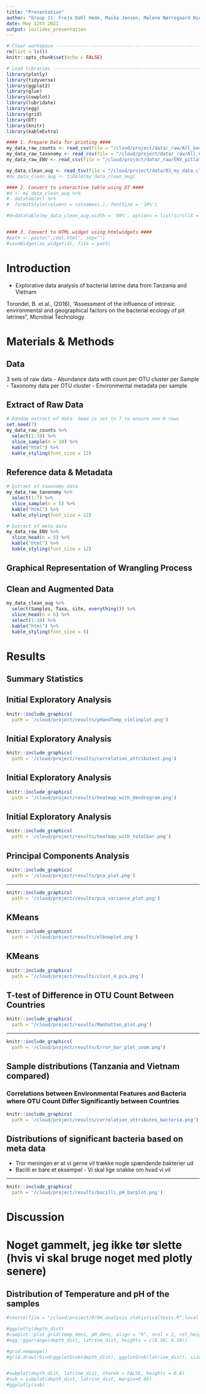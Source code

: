 ```yaml
---
title: "Presentation"
author: "Group 11: Freja Dahl Hede, Maika Jensen, Malene Nørregaard Nielsen,<br> Sofie Rossen, Sofie Theisen Honore"
date: May 12th 2021
output: ioslides_presentation
---
```

<!-- Et slide består normalvis af en overskrift og to chunks
## Overskrift på Slide, e.g. PCA
1. Et slide hvor filen med output sources (benyt include=FALSE), OBS: skriv full path
2. Et slide med output (bruger ggplotly i de fleste tilfælde
-->

<!-- ## Include png example
```r
knitr::include_graphics('/cloud/project/results/Manhattan_plot.png')
```
-->

<!-- ## Example on how to source files in 
```r
#source(file = "/cloud/project/R/04_analysis_statisticaltests.R",local = knitr::knit_global())
```
-->

```r
# Clear workspace ---------------------------------------------------------
rm(list = ls())
knitr::opts_chunk$set(echo = FALSE)

# Load libraries ----------------------------------------------------------
library(plotly)
library(tidyverse)
library(ggplot2)
library(glue)
library(cowplot)
library(lubridate)
library(egg)
library(grid)
library(DT)
library(knitr)
library(kableExtra)
```

```r
#### 1. Prepare Data for printing ####
my_data_raw_counts <- read_csv(file = "/cloud/project/data/_raw/All_Good_P2_C03-1.csv")
my_data_raw_taxonomy <- read_csv(file = "/cloud/project/data/_raw/All_Good_P2_C03_Taxonomy-1.csv")
my_data_raw_ENV <- read_csv(file = "/cloud/project/data/_raw/ENV_pitlatrine.csv")

my_data_clean_aug <- read_tsv(file = "/cloud/project/data/03_my_data_clean_aug.tsv")
#my_data_clean_aug <- tibble(my_data_clean_aug)

#### 2. Convert to interactive table using DT ####
#d <- my_data_clean_aug %>%
#  datatable() %>%
#  formatStyle(columns = colnames(.), fontSize = '10%')

#d=datatable(my_data_clean_aug,width = '90%', options = list(scrollX = TRUE))


#### 3. Convert to HTML widget using htmlwidgets ####
#path <- paste("./dat.html", sep="")
#saveWidget(as_widget(d), file = path)
```

<!-- Introduction -->
# Introduction 
- Explorative data analysis of bacterial latrine data from Tanzania and Vietnam

Torondel, B. et al., (2016), "Assessment of the influence of intrinsic environmental and geographical factors on the bacterial ecology of pit latrines", Microbial Technology

<!-- Important Communicable disease -->


<!-- Materials and methods-->
# Materials & Methods

## Data 
3 sets of raw data
- Abundance data with count per OTU cluster per Sample
- Taxonomy data per OTU cluster
- Environmental metadata per sample

## Extract of Raw Data
```r
# Random extract of data. Seed is set to 7 to ensure non-0 rows
set.seed(7)
my_data_raw_counts %>%
  select(1:10) %>%
  slice_sample(n = 10) %>%
  kable("html") %>%
  kable_styling(font_size = 12)
```

## Reference data & Metadata
```r
# Extraxt of taxonomy data
my_data_raw_taxonomy %>%
  select(1:7) %>%
  slice_sample(n = 5) %>%
  kable("html") %>%
  kable_styling(font_size = 12)

# Extract of meta data
my_data_raw_ENV %>%
  slice_head(n = 5) %>%
  kable("html") %>%
  kable_styling(font_size = 12)
```
## Graphical Representation of Wrangling Process
<!-- Indsæt figurer her -->


## Clean and Augmented Data
```r
my_data_clean_aug %>%
  select(Samples, Taxa, site, everything()) %>%
  slice_head(n = 6) %>%
  select(1:10) %>%
  kable("html") %>%
  kable_styling(font_size = 9)
```

# Results
## Summary Statistics


## Initial Exploratory Analysis
```r
knitr::include_graphics(
  path = '/cloud/project/results/pHandTemp_violinplot.png')
```

## Initial Exploratory Analysis
```r
knitr::include_graphics(
  path = '/cloud/project/results/correlation_attributest.png')
```

## Initial Exploratory Analysis
```r
knitr::include_graphics(
  path = '/cloud/project/results/heatmap_with_dendrogram.png')
```

## Initial Exploratory Analysis
```r
knitr::include_graphics(
  path = '/cloud/project/results/heatmap_with_totalbar.png')
```

## Principal Components Analysis
```r
knitr::include_graphics(
  path = '/cloud/project/results/pca_plot.png')
```

---

```r
knitr::include_graphics(
  path = '/cloud/project/results/pca_variance_plot.png')
```

## KMeans 
```r
knitr::include_graphics(
  path = '/cloud/project/results/elbowplot.png')
```

## KMeans 
```r
knitr::include_graphics(
  path = '/cloud/project/results/clust_4_pca.png')
```

## T-test of Difference in OTU Count Between Countries
```r
knitr::include_graphics(
  path = '/cloud/project/results/Manhattan_plot.png')
```

---

```r
knitr::include_graphics(
  path = '/cloud/project/results/Error_bar_plot_zoom.png')
```

## Sample distributions (Tanzania and Vietnam compared)


### Correlations between Environmental Features and Bacteria where OTU Count Differ Significantly between Countries 
```r
knitr::include_graphics(
  path = '/cloud/project/results/correlation_attributes_bacteria.png')
```

## Distributions of significant bacteria based on meta data
- Tror meningen er at vi gerne vil trække nogle spændende bakterier ud
- Bacilli er bare et eksempel - Vi skal lige snakke om hvad vi vil

---

```r
knitr::include_graphics(
  path = '/cloud/project/results/bacilli_pH_barplot.png')
```


# Discussion










# Noget gammelt, jeg ikke tør slette (hvis vi skal bruge noget med plotly senere)
## Distribution of Temperature and pH of the samples
```r
#source(file = "/cloud/project/R/04_analysis_statisticaltests.R",local = knitr::knit_global())
```

```r
#ggplotly(depth_dist)
#cowplot::plot_grid(temp_dens, pH_dens, align = "h", ncol = 2, rel_heights = c(0.50, 0.50))
#egg::ggarrange(depth_dist, latrine_dist, heights = c(0.50, 0.50))

#grid.newpage()
#grid.draw(rbind(ggplotGrob(depth_dist), ggplotGrob(latrine_dist), size = "last"))


#subplot(depth_dist, latrine_dist, shareX = FALSE, heights = 0.8)
#sub = subplot(depth_dist, latrine_dist, margin=0.05)
#ggplotly(sub)
```
